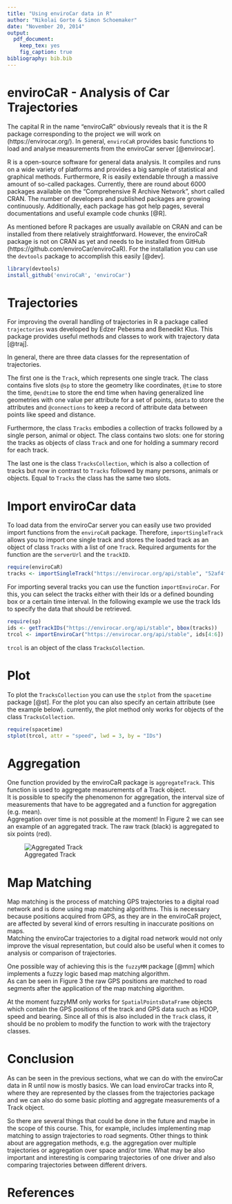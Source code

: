 ```yaml
---
title: "Using enviroCar data in R"
author: "Nikolai Gorte & Simon Schoemaker"
date: "November 20, 2014"
output:
  pdf_document:
    keep_tex: yes
    fig_caption: true
bibliography: bib.bib
---
```

# enviroCaR - Analysis of Car Trajectories

The capital R in the name "enviroCaR" obviously reveals that it is the R package corresponding to the project we will work on (https://envirocar.org/). In general, `enviroCaR` provides basic functions to load and analyse measurements from the enviroCar server [@envirocar]. 
 
R is a open-source software for general data analysis. It compiles and runs on a wide variety of platforms and provides a big sample of statistical and graphical methods. Furthermore, R is easily extendable through a massive amount of so-called packages. Currently, there are round about 6000 packages available on the "Comprehensive R Archive Network", short called CRAN. The number of developers and published packages are growing continuously. Additionally, each package has got help pages, several documentations and useful example code chunks [@R].

As mentioned before R packages are usually available on CRAN and can be installed from there relatively straightforward. However, the enviroCaR package is not on CRAN as yet and needs to be installed from GitHub (https://github.com/enviroCar/enviroCaR). For the installation you can use the `devtools` package to accomplish this easily [@dev].

```r
library(devtools)
install_github('enviroCaR', 'enviroCar')
``` 

# Trajectories
For improving the overall handling of trajectories in R a package called `trajectories` was developed by Edzer Pebesma and Benedikt Klus. This package provides useful methods and classes to work with trajectory data [@traj]. 

In general, there are three data classes for the representation of trajectories.

The first one is the `Track`, which represents one single track.  The class contains five slots `@sp` to store the geometry like coordinates, `@time` to store the time,
`@endtime` to store the end time when having generalized line geometries with one value per attribute for a set of points, `@data` to store the attributes and `@connections` to keep a record of attribute data between points like speed and distance.

Furthermore, the class `Tracks` embodies a collection of tracks followed by a single person,
animal or object. The class contains two slots: one for storing the tracks
as objects of class `Track` and one for holding a summary record for each track.

The last one is the class `TracksCollection`, which is also a collection of tracks but now in contrast to `Tracks` followed by many persons, animals or objects. Equal to `Tracks` the class has the same two slots.
 
# Import enviroCar data
To load data from the enviroCar server you can easily use two provided import functions from the `enviroCaR` package. 
Therefore, `importSingleTrack` allows you to import one single track and stores the loaded track as an object of class `Tracks` with a list of one `Track`. Required arguments for the function are the `serverUrl` and the `trackID`.

```r
require(enviroCaR)
tracks <- importSingleTrack("https://envirocar.org/api/stable", "52af4fd3e4b0593cce13bfc7")
```

For importing several tracks you can use the function `importEnviroCar`. For this, you can select the tracks either with their Ids or a defined bounding box or a certain time interval.
In the following example we use the track Ids to specify the data that should be retrieved.  
 
```r
require(sp)
ids <- getTrackIDs("https://envirocar.org/api/stable", bbox(tracks))
trcol <- importEnviroCar("https://envirocar.org/api/stable", ids[4:6])
```
`trcol` is an object of the class `TracksCollection`.  

# Plot 
To plot the `TracksCollection` you can use the `stplot` from the `spacetime` package [@st].
For the plot you can also specify an certain attribute (see the example below). currently, the plot method only works for objects of the class `TracksCollection`. 

```r
require(spacetime)
stplot(trcol, attr = "speed", lwd = 3, by = "IDs")
```

\begin{figure}[h!]
  \centering
    \includegraphics[width=0.8\textwidth]{figures/stplot.png}
    \caption{Plot TracksCollection with attribute speed}
    \label{fig:st}
\end{figure}



# Aggregation
One function provided by the enviroCaR package is `aggregateTrack`.
This function is used to aggregate measurements of a Track object.  
It is possible to specify the phenomenon for aggregation, the interval size
of measurements that have to be aggregated and a function for aggregation (e.g. mean).  
Aggregation over time is not possible at the moment!
In Figure 2 we can see an example of an aggregated track. The raw track (black) is
aggregated to six points (red).

![Aggregated Track](figures/agg.png)


# Map Matching
Map matching is the process of matching GPS trajectories to a digital road
network and is done using map matching algorithms.
This is necessary because positions acquired from GPS, as they are in the
enviroCaR project, are affected by several kind of errors resulting in inaccurate
positions on maps.  
Matching the enviroCar trajectories to a digital road network would not only improve
the visual representation, but could also be useful when it comes to analysis or
comparison of trajectories.


One possible way of achieving this is the `fuzzyMM` package [@mm] which implements
a fuzzy logic based map matching algorithm.  
As can be seen in Figure 3 the raw GPS positions are matched to road segments after the
application of the map matching algorithm.

\begin{figure}[h!]
  \centering
    \includegraphics[width=1\textwidth]{figures/urban.png}
    \caption{Map Matching}
    \label{fig:mm}
\end{figure}

At the moment fuzzyMM only works for `SpatialPointsDataFrame` objects which contain the 
GPS positions of the track and GPS data such as HDOP, speed and bearing.
Since all of this is also included in the `Track` class, it should be no problem to modify
the function to work with the trajectory classes.



# Conclusion
As can be seen in the previous sections, what we can do with the enviroCar data in R
until now is mostly basics.
We can load enviroCar tracks into R, where they are represented by the classes from the 
trajectories package and we can also do some basic plotting and aggregate measurements of a Track object.


So there are several things that could be done in the future and maybe in the scope of this course. 
This, for example, includes implementing map matching to assign trajectories to road segments.
Other things to think about are aggregation methods, e.g. the aggregation over multiple trajectories
or aggregation over space and/or time.
What may be also important and interesting is comparing trajectories of one driver and also 
comparing trajectories between different drivers.


# References

